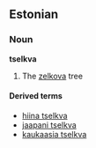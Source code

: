==Estonian==
===Noun===
'''tselkva'''

# The [[zelkova]] tree<!-- also its wood? -->

====Derived terms====
*[[hiina tselkva]]
*[[jaapani tselkva]]
*[[kaukaasia tselkva]]